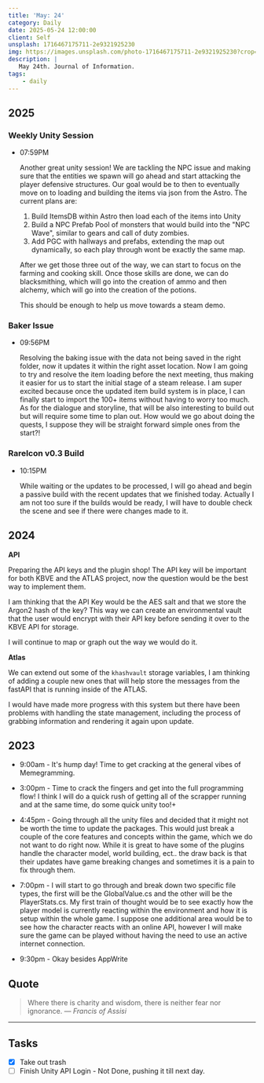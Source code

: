```yaml
---
title: 'May: 24'
category: Daily
date: 2025-05-24 12:00:00
client: Self
unsplash: 1716467175711-2e9321925230
img: https://images.unsplash.com/photo-1716467175711-2e9321925230?crop=entropy&cs=srgb&fm=jpg&ixid=MnwzNjM5Nzd8MHwxfHJhbmRvbXx8fHx8fHx8fDE2ODE3NDg2ODY&ixlib=rb-4.0.3&q=85
description: |
   May 24th. Journal of Information.
tags:
    - daily
---
```


## 2025

### Weekly Unity Session

-   07:59PM

    Another great unity session!
    We are tackling the NPC issue and making sure that the entities we spawn will go ahead and start attacking the player defensive structures.
    Our goal would be to then to eventually move on to loading and building the items via json from the Astro.
    The current plans are:
    
    1. Build ItemsDB within Astro then load each of the items into Unity
    2. Build a NPC Prefab Pool of monsters that would build into the "NPC Wave", similar to gears and call of duty zombies.
    3. Add PGC with hallways and prefabs, extending the map out dynamically, so each play through wont be exactly the same map.

    After we get those three out of the way, we can start to focus on the farming and cooking skill.
    Once those skills are done, we can do blacksmithing, which will go into the creation of ammo and then alchemy, which will go into the creation of the potions.

    This should be enough to help us move towards a steam demo.

### Baker Issue

-   09:56PM

    Resolving the baking issue with the data not being saved in the right folder, now it updates it within the right asset location.
    Now I am going to try and resolve the item loading before the next meeting, thus making it easier for us to start the initial stage of a steam release.
    I am super excited because once the updated item build system is in place, I can finally start to import the 100+ items without having to worry too much.
    As for the dialogue and storyline, that will be also interesting to build out but will require some time to plan out. 
    How would we go about doing the quests, I suppose they will be straight forward simple ones from the start?!

### RareIcon v0.3 Build

-   10:15PM

    While waiting or the updates to be processed, I will go ahead and begin a passive build with the recent updates that we finished today.
    Actually I am not too sure if the builds would be ready, I will have to double check the scene and see if there were changes made to it.

## 2024

**API**

Preparing the API keys and the plugin shop!
The API key will be important for both KBVE and the ATLAS project, now the question would be the best way to implement them.

I am thinking that the API Key would be the AES salt and that we store the Argon2 hash of the key?
This way we can create an environmental vault that the user would encrypt with their API key before sending it over to the KBVE API for storage.

I will continue to map or graph out the way we would do it.

**Atlas**

We can extend out some of the `khashvault` storage variables, I am thinking of adding a couple new ones that will help store the messages from the fastAPI that is running inside of the ATLAS.

I would have made more progress with this system but there have been problems with handling the state management, including the process of grabbing information and rendering it again upon update.


## 2023

- 9:00am - It's hump day! Time to get cracking at the general vibes of Memegramming. 

- 3:00pm - Time to crack the fingers and get into the full programming flow! I think I will do a quick rush of getting all of the scrapper running and at the same time, do some quick unity too!+

- 4:45pm - Going through all the unity files and decided that it might not be worth the time to update the packages. This would just break a couple of the core features and concepts within the game, which we do not want to do right now. While it is great to have some of the plugins handle the character model, world building, ect.. the draw back is that their updates have game breaking changes and sometimes it is a pain to fix through them.

- 7:00pm - I will start to go through and break down two specific file types, the first will be the GlobalValue.cs and the other will be the PlayerStats.cs. My first train of thought would be to see exactly how the player model is currently reacting within the environment and how it is setup within the whole game. I suppose one additional area would be to see how the character reacts with an online API, however I will make sure the game can be played without having the need to use an active internet connection. 

- 9:30pm - Okay besides AppWrite

## Quote

> Where there is charity and wisdom, there is neither fear nor ignorance.
> — <cite>Francis of Assisi</cite>

---

## Tasks

- [x] Take out trash
- [ ] Finish Unity API Login - Not Done, pushing it till next day.